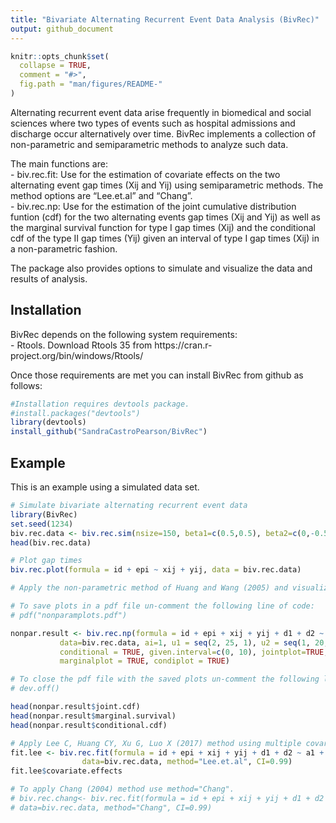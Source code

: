 ```yaml
---
title: "Bivariate Alternating Recurrent Event Data Analysis (BivRec)"
output: github_document
---
```


<!-- README.md is generated from README.Rmd. Please edit that file -->

```r
knitr::opts_chunk$set(
  collapse = TRUE,
  comment = "#>",
  fig.path = "man/figures/README-"
)
```

Alternating recurrent event data arise frequently in biomedical and social sciences where two types of events such as hospital admissions and discharge occur alternatively over time. BivRec implements a collection of non-parametric and semiparametric methods to analyze such data. 

The main functions are:  
- biv.rec.fit: Use for the estimation of covariate effects on the two alternating event gap times (Xij and Yij) using semiparametric methods. The method options are "Lee.et.al" and "Chang".  
- biv.rec.np:  Use for the estimation of the joint cumulative distribution funtion (cdf) for the two alternating events gap times (Xij and Yij) as well as the marginal survival function for type I gap times (Xij) and the conditional cdf of the type II gap times (Yij) given an interval of type I gap times (Xij) in a non-parametric fashion.    

The package also provides options to simulate and visualize the data and results of analysis. 

## Installation

BivRec depends on the following system requirements:  
- Rtools. Download Rtools 35 from https://cran.r-project.org/bin/windows/Rtools/  

Once those requirements are met you can install BivRec from github as follows:
```r
#Installation requires devtools package.
#install.packages("devtools")
library(devtools)
install_github("SandraCastroPearson/BivRec")
```

## Example

This is an example using a simulated data set.

```r
# Simulate bivariate alternating recurrent event data
library(BivRec)
set.seed(1234)
biv.rec.data <- biv.rec.sim(nsize=150, beta1=c(0.5,0.5), beta2=c(0,-0.5), tau_c=63, set=1.1)
head(biv.rec.data)

# Plot gap times
biv.rec.plot(formula = id + epi ~ xij + yij, data = biv.rec.data)

# Apply the non-parametric method of Huang and Wang (2005) and visualize marginal and conditional results

# To save plots in a pdf file un-comment the following line of code: 
# pdf("nonparamplots.pdf")

nonpar.result <- biv.rec.np(formula = id + epi + xij + yij + d1 + d2 ~ 1,
           data=biv.rec.data, ai=1, u1 = seq(2, 25, 1), u2 = seq(1, 20, 1),
           conditional = TRUE, given.interval=c(0, 10), jointplot=TRUE,
           marginalplot = TRUE, condiplot = TRUE)

# To close the pdf file with the saved plots un-comment the following line of code
# dev.off()

head(nonpar.result$joint.cdf)
head(nonpar.result$marginal.survival)
head(nonpar.result$conditional.cdf)

# Apply Lee C, Huang CY, Xu G, Luo X (2017) method using multiple covariates
fit.lee <- biv.rec.fit(formula = id + epi + xij + yij + d1 + d2 ~ a1 + a2,
                data=biv.rec.data, method="Lee.et.al", CI=0.99)
fit.lee$covariate.effects

# To apply Chang (2004) method use method="Chang".
# biv.rec.chang<- biv.rec.fit(formula = id + epi + xij + yij + d1 + d2 ~ a1 + a2, 
# data=biv.rec.data, method="Chang", CI=0.99)
```

